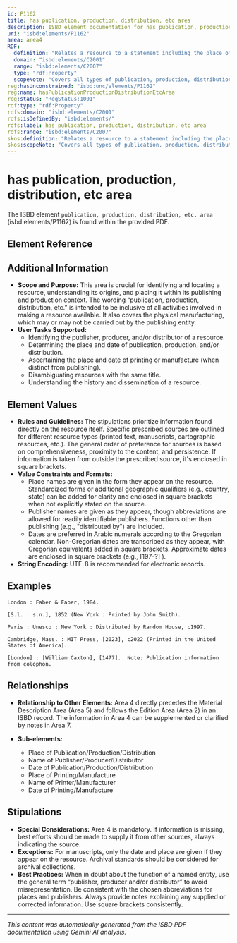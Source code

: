 ```yaml
---
id: P1162
title: has publication, production, distribution, etc area
description: ISBD element documentation for has publication, production, distribution, etc area
uri: "isbd:elements/P1162"
area: area4
RDF:
  definition: "Relates a resource to a statement including the place of publication, production and/or distribution; the name of publisher, producer, and/or distributor; the date of publication, production, and/or distribution; the place of printing or manufacture; the name of printer or manufacturer; and the date of printing or manufacture."
  domain: "isbd:elements/C2001"
  range: "isbd:elements/C2007"
  type: "rdf:Property"
  scopeNote: "Covers all types of publication, production, distribution, issuing and release activities connected with resources."
reg:hasUnconstrained: "isbd:unc/elements/P1162"
reg:name: hasPublicationProductionDistributionEtcArea
reg:status: "RegStatus:1001"
rdf:type: "rdf:Property"
rdfs:domain: "isbd:elements/C2001"
rdfs:isDefinedBy: "isbd:elements/"
rdfs:label: has publication, production, distribution, etc area
rdfs:range: "isbd:elements/C2007"
skos:definition: "Relates a resource to a statement including the place of publication, production and/or distribution; the name of publisher, producer, and/or distributor; the date of publication, production, and/or distribution; the place of printing or manufacture; the name of printer or manufacturer; and the date of printing or manufacture."
skos:scopeNote: "Covers all types of publication, production, distribution, issuing and release activities connected with resources."
---
```

# has publication, production, distribution, etc area

The ISBD element `publication, production, distribution, etc. area` (isbd:elements/P1162) is found within the provided PDF.

## Element Reference


<ElementReference frontMatter={frontMatter} />

## Additional Information

- **Scope and Purpose:** This area is crucial for identifying and locating a resource, understanding its origins, and placing it within its publishing and production context.  The wording “publication, production, distribution, etc.” is intended to be inclusive of all activities involved in making a resource available.  It also covers the physical manufacturing, which may or may not be carried out by the publishing entity.
- **User Tasks Supported:**
    - Identifying the publisher, producer, and/or distributor of a resource.
    - Determining the place and date of publication, production, and/or distribution.
    - Ascertaining the place and date of printing or manufacture (when distinct from publishing).
    - Disambiguating resources with the same title.
    - Understanding the history and dissemination of a resource.



## Element Values

- **Rules and Guidelines:** The stipulations prioritize information found directly on the resource itself. Specific prescribed sources are outlined for different resource types (printed text, manuscripts, cartographic resources, etc.). The general order of preference for sources is based on comprehensiveness, proximity to the content, and persistence. If information is taken from outside the prescribed source, it's enclosed in square brackets.
- **Value Constraints and Formats:**
    - Place names are given in the form they appear on the resource. Standardized forms or additional geographic qualifiers (e.g., country, state) can be added for clarity and enclosed in square brackets when not explicitly stated on the source.
    - Publisher names are given as they appear, though abbreviations are allowed for readily identifiable publishers. Functions other than publishing (e.g., "distributed by") are included.
    - Dates are preferred in Arabic numerals according to the Gregorian calendar. Non-Gregorian dates are transcribed as they appear, with Gregorian equivalents added in square brackets. Approximate dates are enclosed in square brackets (e.g., [197-?] ).
- **String Encoding:**  UTF-8 is recommended for electronic records.



## Examples

```
London : Faber & Faber, 1984.
```

```
[S.l. : s.n.], 1852 (New York : Printed by John Smith).
```

```
Paris : Unesco ; New York : Distributed by Random House, c1997.
```

```
Cambridge, Mass. : MIT Press, [2023], c2022 (Printed in the United States of America).
```

```
[London] : [William Caxton], [1477].  Note: Publication information from colophon.
```



## Relationships

- **Relationship to Other Elements:** Area 4 directly precedes the Material Description Area (Area 5) and follows the Edition Area (Area 2) in an ISBD record. The information in Area 4 can be supplemented or clarified by notes in Area 7.

- **Sub-elements:**
    - Place of Publication/Production/Distribution
    - Name of Publisher/Producer/Distributor
    - Date of Publication/Production/Distribution
    - Place of Printing/Manufacture
    - Name of Printer/Manufacturer
    - Date of Printing/Manufacture


## Stipulations

- **Special Considerations:** Area 4 is mandatory. If information is missing, best efforts should be made to supply it from other sources, always indicating the source.
- **Exceptions:**  For manuscripts, only the date and place are given if they appear on the resource. Archival standards should be considered for archival collections.
- **Best Practices:** When in doubt about the function of a named entity, use the general term “publisher, producer and/or distributor” to avoid misrepresentation.  Be consistent with the chosen abbreviations for places and publishers. Always provide notes explaining any supplied or corrected information. Use square brackets consistently.


---

*This content was automatically generated from the ISBD PDF documentation using Gemini AI analysis.*
